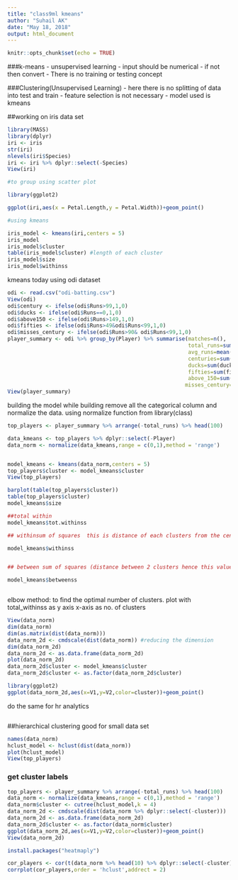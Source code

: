 ---
title: "class9ml kmeans"
author: "Suhail AK"
date: "May 18, 2018"
output: html_document
---

```{r setup, include=FALSE}
knitr::opts_chunk$set(echo = TRUE)
```


###k-means
- unsupervised learning
- input should be numerical
- if not then convert
- There is no training or testing concept


###Clustering(Unsupervised Learning)
- here there is no splitting of data into test and train
- feature selection is not necessary
- model used is kmeans

##working on iris data set

```{r}
library(MASS)
library(dplyr)
iri <- iris
str(iri)
nlevels(iri$Species)
iri <- iri %>% dplyr::select(-Species)
View(iri)

#to group using scatter plot

library(ggplot2)

ggplot(iri,aes(x = Petal.Length,y = Petal.Width))+geom_point()

#using kmeans

iris_model <- kmeans(iri,centers = 5)
iris_model
iris_model$cluster
table(iris_model$cluster) #length of each cluster
iris_model$size
iris_model$withinss

```

kmeans today using odi dataset

```{r}
odi <- read.csv("odi-batting.csv")
View(odi)
odi$century <- ifelse(odi$Runs>99,1,0)
odi$ducks <- ifelse(odi$Runs==0,1,0)
odi$above150 <- ifelse(odi$Runs>149,1,0)
odi$fifties <- ifelse(odi$Runs>49&odi$Runs<99,1,0)
odi$misses_century <- ifelse(odi$Runs>90& odi$Runs<99,1,0)
player_summary <- odi %>% group_by(Player) %>% summarise(matches=n(),
                                                         total_runs=sum(Runs,na.rm = T),
                                                         avg_runs=mean(Runs,na.rm = T),
                                                         centuries=sum(century,na.rm = T),
                                                         ducks=sum(ducks,na.rm = T),
                                                         fifties=sum(fifties,na.rm = T),
                                                         above_150=sum(above150,na.rm = T),
                                                        misses_century=sum(misses_century,na.rm = T))
View(player_summary)
```


building the model
while building remove all the categorical column
and normalize the data. using normalize function from library(class)

```{r}
top_players <- player_summary %>% arrange(-total_runs) %>% head(100)

data_kmeans <- top_players %>% dplyr::select(-Player)
data_norm <- normalize(data_kmeans,range = c(0,1),method = 'range')


model_kmeans <- kmeans(data_norm,centers = 5)
top_players$cluster <- model_kmeans$cluster
View(top_players)

barplot(table(top_players$cluster))
table(top_players$cluster)
model_kmeans$size

##total within
model_kmeans$tot.withinss

## withinsum of squares  this is distance of each clusters from the centroid , basically it should be less(close to each other)

model_kmeans$withinss


## between sum of squares (distance between 2 clusters hence this value should be ideally far or higher)

model_kmeans$betweenss



```



elbow method:  to find the optimal number of clusters.
plot with total_withinss as y axis
x-axis as no. of clusters





```{r}
View(data_norm)
dim(data_norm)
dim(as.matrix(dist(data_norm)))
data_norm_2d <- cmdscale(dist(data_norm)) #reducing the dimension
dim(data_norm_2d)
data_norm_2d <- as.data.frame(data_norm_2d)
plot(data_norm_2d)
data_norm_2d$cluster <- model_kmeans$cluster
data_norm_2d$cluster <- as.factor(data_norm_2d$cluster)

library(ggplot2)
ggplot(data_norm_2d,aes(x=V1,y=V2,color=cluster))+geom_point()

```


do the same for hr analytics
```{r}



```




##hierarchical clustering
good for small data set

```{r}
names(data_norm)
hclust_model <- hclust(dist(data_norm))
plot(hclust_model)
View(top_players)

```

### get cluster labels

```{r}
top_players <- player_summary %>% arrange(-total_runs) %>% head(100)
data_norm <- normalize(data_kmeans,range = c(0,1),method = 'range')
data_norm$cluster <- cutree(hclust_model,k = 4)
data_norm_2d <- cmdscale(dist(data_norm %>% dplyr::select(-cluster)))
data_norm_2d <- as.data.frame(data_norm_2d)
data_norm_2d$cluster <- as.factor(data_norm$cluster)
ggplot(data_norm_2d,aes(x=V1,y=V2,color=cluster))+geom_point()
View(data_norm_2d)

```


```{r}
install.packages("heatmaply")

cor_players <- cor(t(data_norm %>% head(10) %>% dplyr::select(-cluster)))
corrplot(cor_players,order = 'hclust',addrect = 2)


```

